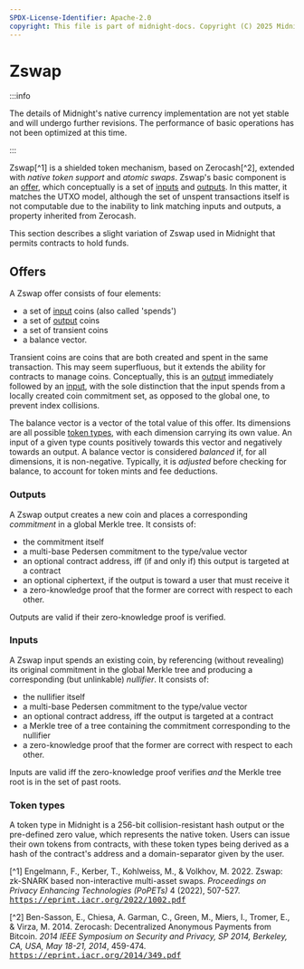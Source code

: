 ```yaml
---
SPDX-License-Identifier: Apache-2.0
copyright: This file is part of midnight-docs. Copyright (C) 2025 Midnight Foundation. Licensed under the Apache License, Version 2.0 (the "License"); You may not use this file except in compliance with the License. You may obtain a copy of the License at http://www.apache.org/licenses/LICENSE-2.0 Unless required by applicable law or agreed to in writing, software distributed under the License is distributed on an "AS IS" BASIS, WITHOUT WARRANTIES OR CONDITIONS OF ANY KIND, either express or implied. See the License for the specific language governing permissions and limitations under the License.
---
```


# Zswap

:::info

The details of Midnight's native currency implementation are not yet stable and will
undergo further revisions. The performance of basic operations has not been
optimized at this time.

:::

Zswap[^1] is a shielded token mechanism, based on Zerocash[^2], extended
with *native token support* and *atomic swaps*. Zswap's basic component is
an [offer](#offers), which conceptually is a set of [inputs](#inputs) and
[outputs](#outputs). In this matter, it matches the UTXO model, although the
set of unspent transactions itself is not computable due to the inability to
link matching inputs and outputs, a property inherited from Zerocash.

This section describes a slight variation of Zswap used in Midnight that
permits contracts to hold funds.

## Offers

A Zswap offer consists of four elements:

- a set of [input](#inputs) coins (also called 'spends')
- a set of [output](#outputs) coins
- a set of transient coins
- a balance vector.

Transient coins are coins that are both created and spent in the same
transaction. This may seem superfluous, but it extends the ability for
contracts to manage coins. Conceptually, this is an [output](#outputs)
immediately followed by an [input](#inputs), with the sole distinction that the
input spends from a locally created coin commitment set, as opposed to the
global one, to prevent index collisions.

The balance vector is a vector of the total value of this offer. Its
dimensions are all possible [token types](#token-types), with each dimension
carrying its own value. An input of a given type counts positively towards this
vector and negatively towards an output. A balance vector is considered *balanced* if,
for all dimensions, it is non-negative. Typically, it is *adjusted* before
checking for balance, to account for token mints and fee deductions.

### Outputs

A Zswap output creates a new coin and places a corresponding *commitment* in a
global Merkle tree. It consists of:

- the commitment itself
- a multi-base Pedersen commitment to the type/value vector
- an optional contract address, iff (if and only if) this output is targeted at a contract
- an optional ciphertext, if the output is toward a user that must receive it
- a zero-knowledge proof that the former are correct with respect to each other.

Outputs are valid if their zero-knowledge proof is verified.

### Inputs

A Zswap input spends an existing coin, by referencing (without revealing) its
original commitment in the global Merkle tree and producing a corresponding
(but unlinkable) *nullifier*. It consists of:

- the nullifier itself
- a multi-base Pedersen commitment to the type/value vector
- an optional contract address, iff the output is targeted at a contract
- a Merkle tree of a tree containing the commitment corresponding to the nullifier
- a zero-knowledge proof that the former are correct with respect to each other.

Inputs are valid iff the zero-knowledge proof verifies *and* the Merkle tree
root is in the set of past roots.

### Token types

A token type in Midnight is a 256-bit collision-resistant hash output or the
pre-defined zero value, which represents the native token. Users can issue their own tokens
from contracts, with these token types being derived as a hash of the
contract's address and a domain-separator given by the user.

[^1] Engelmann, F., Kerber, T., Kohlweiss, M., & Volkhov, M. 2022. Zswap: zk-SNARK based non-interactive multi-asset swaps. *Proceedings on Privacy Enhancing Technologies (PoPETs)* 4 (2022), 507-527. <tt>https://eprint.iacr.org/2022/1002.pdf</tt>

[^2] Ben-Sasson, E., Chiesa, A. Garman, C., Green, M., Miers, I., Tromer, E., & Virza, M. 2014. Zerocash: Decentralized Anonymous Payments from Bitcoin. *2014 IEEE Symposium on Security and Privacy, SP 2014, Berkeley, CA, USA, May 18-21, 2014*, 459-474. <tt>https://eprint.iacr.org/2014/349.pdf</tt>
